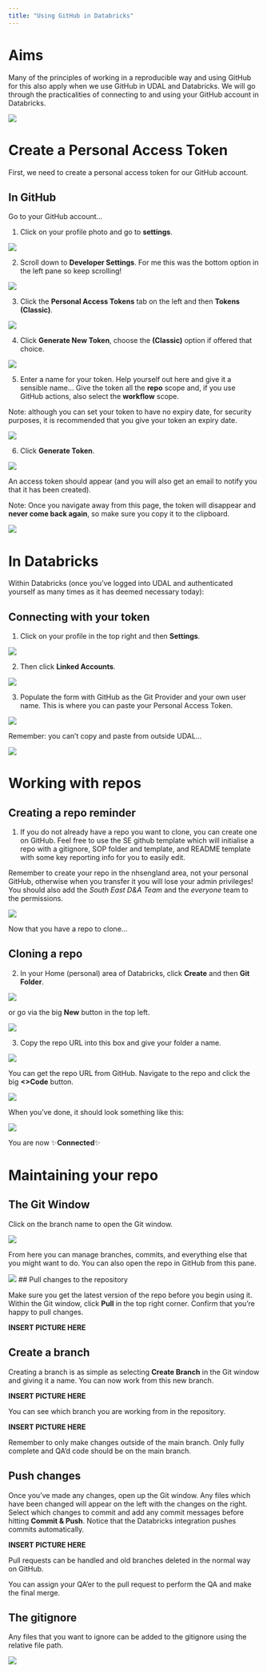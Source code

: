 ```yaml
---
title: "Using GitHub in Databricks"
---
```


# Aims

Many of the principles of working in a reproducible way and using GitHub for this also apply when we use GitHub in UDAL and Databricks. We will go through the practicalities of connecting to and using your GitHub account in Databricks.

![](https://media2.giphy.com/media/v1.Y2lkPTc5MGI3NjExZ2NxNDAxazQzNmRmb2R6NGdlM2d1azRpbDhlNWZlaXNkMmJ2Y2J5byZlcD12MV9pbnRlcm5hbF9naWZfYnlfaWQmY3Q9Zw/11thnyggFkrmmc/giphy.gif){fig-align="center"}

# Create a Personal Access Token

First, we need to create a personal access token for our GitHub account. 

## In GitHub 

Go to your GitHub account...

1.  Click on your profile photo and go to **settings**.

![](pics/databricks-pat-1.png)

2.  Scroll down to **Developer Settings**. For me this was the bottom option in the left pane so keep scrolling!

![](pics/databricks-pat-2.png)

3.  Click the **Personal Access Tokens** tab on the left and then **Tokens (Classic)**.

![](pics/databricks-pat-3.png)

4.  Click **Generate New Token**, choose the **(Classic)** option if offered that choice.

![](pics/databricks-pat-4.png)

5.  Enter a name for your token. Help yourself out here and give it a sensible name... Give the token all the **repo** scope and, if you use GitHub actions, also select the **workflow** scope.

::: callout-tip
Note: although you can set your token to have no expiry date, for security purposes, it is recommended that you give your token an expiry date.
:::

![](pics/databricks-pat-5.png)

6.  Click **Generate Token**.

![](pics/databricks-pat-6.png)

An access token should appear (and you will also get an email to notify you that it has been created).

::: callout-important
Note: Once you navigate away from this page, the token will disappear and **never come back again**, so make sure you copy it to the clipboard.
:::

![](pics/databricks-pat-7.png)

# In Databricks

Within Databricks (once you've logged into UDAL and authenticated yourself as many times as it has deemed necessary today):

## Connecting with your token

1.  Click on your profile in the top right and then **Settings**.

![](pics/databricks-db-1.png)

2.  Then click **Linked Accounts**.

![](pics/databricks-db-2.png)

3.  Populate the form with GitHub as the Git Provider and your own user name. This is where you can paste your Personal Access Token.

![](pics/databricks-db-3.png)

::: callout-tip
Remember: you can't copy and paste from outside UDAL...
:::

![](https://media.giphy.com/media/v1.Y2lkPTc5MGI3NjExcjVlNTlqaGhlOXF1b29la3d2bHdhcmwzOGp2MXRjbGV5aHp0b3N0dyZlcD12MV9naWZzX3NlYXJjaCZjdD1n/MIjrTt2chAJzF2fzL5/giphy.gif){fig-align="center"}

# Working with repos

## Creating a repo reminder

1.  If you do not already have a repo you want to clone, you can create one on GitHub. Feel free to use the SE github template which will initialise a repo with a gitignore, SOP folder and template, and README template with some key reporting info for you to easily edit.

::: callout-important 
Remember to create your repo in the nhsengland area, not your personal GitHub, otherwise when you transfer it you will lose your admin privileges! You should also add the *South East D&A Team* and the *everyone* team to the permissions.
:::

![](pics/databricks-template-1.png)

Now that you have a repo to clone...

## Cloning a repo

2. In your Home (personal) area of Databricks, click **Create** and then **Git Folder**. 

![](pics/databricks-git-1.png)

or go via the big **New** button in the top left. 

![](pics/databricks-git-2.png)

3. Copy the repo URL into this box and give your folder a name. 

![](pics/databricks-git-3.png)

You can get the repo URL from GitHub. Navigate to the repo and click the big **<>Code** button. 

![](pics/databricks-git-4.png)

When you've done, it should look something like this:

![](pics/databricks-git-5.png)

You are now ✨**Connected**✨

# Maintaining your repo

## The Git Window

Click on the branch name to open the Git window.

![](pics/databricks-git-6.png)

From here you can manage branches, commits, and everything else that you might want to do. You can also open the repo in GitHub from this pane.

![](pics/databricks-git-7.png)
## Pull changes to the repository

Make sure you get the latest version of the repo before you begin using it. Within the Git window, click **Pull** in the top right corner. Confirm that you're happy to pull changes.

**INSERT PICTURE HERE**

## Create a branch

Creating a branch is as simple as selecting **Create Branch** in the Git window and giving it a name. You can now work from this new branch. 

**INSERT PICTURE HERE**

You can see which branch you are working from in the repository. 

**INSERT PICTURE HERE**

::: callout-tip
Remember to only make changes outside of the main branch. Only fully complete and QA'd code should be on the main branch. 
:::

## Push changes

Once you've made any changes, open up the Git window. Any files which have been changed will appear on the left with the changes on the right. Select which changes to commit and add any commit messages before hitting **Commit & Push**. Notice that the Databricks integration pushes commits automatically. 

**INSERT PICTURE HERE**

Pull requests can be handled and old branches deleted in the normal way on GitHub. 

::: callout-tip
You can assign your QA'er to the pull request to perform the QA and make the final merge.
:::

## The gitignore

Any files that you want to ignore can be added to the gitignore using the relative file path.

![](pics/databricks-gitignore-1.png)